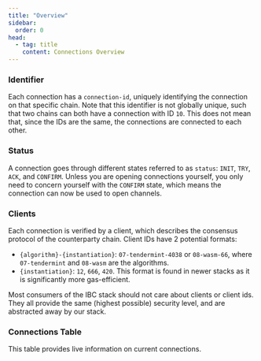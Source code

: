 ```yaml
---
title: "Overview"
sidebar:
  order: 0
head:
  - tag: title
    content: Connections Overview
---
```



### Identifier

Each connection has a `connection-id`, uniquely identifying the connection on that specific chain. Note that this identifier
is not globally unique, such that two chains can both have a connection with ID `10`. This does not mean that, since the IDs
are the same, the connections are connected to each other.

### Status

A connection goes through different states referred to as `status`: `INIT`, `TRY`, `ACK`, and `CONFIRM`. Unless you 
are opening connections yourself, you only need to concern yourself with the `CONFIRM` state, which means the connection 
can now be used to open channels.

### Clients

Each connection is verified by a client, which describes the consensus protocol of the counterparty chain. 
Client IDs have 2 potential formats:

- `{algorithm}-{instantiation}`: `07-tendermint-4038` or `08-wasm-66`, where `07-tendermint` and `08-wasm` are the algorithms. 
- `{instantiation}`: `12`, `666`, `420`. This format is found in newer stacks as it is significantly more gas-efficient.

Most consumers of the IBC stack should not care about clients or client ids. They all provide the same (highest possible) security level,
and are abstracted away by our stack.

### Connections Table

This table provides live information on current connections. 

<ConnectionsTable client:only='svelte' />
